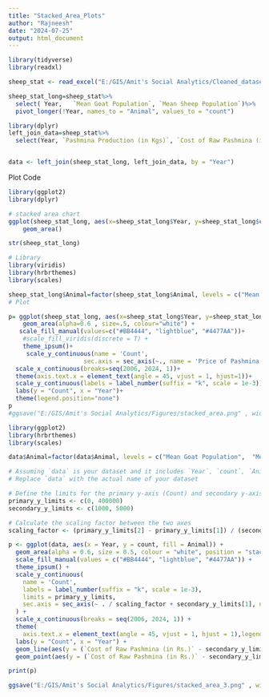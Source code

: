 ---
title: "Stacked_Area_Plots"
author: "Rajneesh"
date: "2024-07-25"
output: html_document
---

```{r}
library(tidyverse)
library(readxl)

sheep_stat <- read_excel("E:/GIS/Amit's Social Analytics/Cleaned_dataset_2.xlsx", sheet = 9)

sheep_stat_long=sheep_stat%>%
  select( Year,   `Mean Goat Population`, `Mean Sheep Population`)%>%
  pivot_longer(!Year, names_to = "Animal", values_to = "count")

library(dplyr)
left_join_data=sheep_stat%>%
  select(Year, `Pashmina Production (in Kgs)`, `Cost of Raw Pashmina (in Rs.)`)


data <- left_join(sheep_stat_long, left_join_data, by = "Year")
```
Plot Code
```{r}
library(ggplot2)
library(dplyr)

# stacked area chart
ggplot(sheep_stat_long, aes(x=sheep_stat_long$Year, y=sheep_stat_long$count, fill=sheep_stat_long$Animal)) + 
    geom_area()

str(sheep_stat_long)

# Library
library(viridis)
library(hrbrthemes)
library(scales)

sheep_stat_long$Animal=factor(sheep_stat_long$Animal, levels = c("Mean Goat Population",  "Mean Sheep Population"))
# Plot

p= ggplot(sheep_stat_long, aes(x=sheep_stat_long$Year, y=sheep_stat_long$count,fill=sheep_stat_long$Animal)) + 
    geom_area(alpha=0.6 , size=.5, colour="white") +
   scale_fill_manual(values=c("#BB4444", "lightblue", "#4477AA"))+
    #scale_fill_viridis(discrete = T) +
    theme_ipsum()+
     scale_y_continuous(name = 'Count',
                     sec.axis = sec_axis(~., name = 'Price of Pashmina')) +
  scale_x_continuous(breaks=seq(2006, 2024, 1))+
  theme(axis.text.x = element_text(angle = 45, vjust = 1, hjust=1))+
  scale_y_continuous(labels = label_number(suffix = "k", scale = 1e-3))+
  labs(y = "Count", x = "Year")+
  theme(legend.position="none")
p
#ggsave("E:/GIS/Amit's Social Analytics/Figures/stacked_area.png" , width = 8, height = 4, units = c("in"), dpi = 330)
```



```{r}
library(ggplot2)
library(hrbrthemes)
library(scales)

data$Animal=factor(data$Animal, levels = c("Mean Goat Population",  "Mean Sheep Population"))

# Assuming `data` is your dataset and it includes `Year`, `count`, `Animal`, and `Cost of Raw Pashmina (in Rs.)`
# Replace `data` with the actual name of your dataset

# Define the limits for the primary y-axis (Count) and secondary y-axis (Price of Pashmina)
primary_y_limits <- c(0, 400000)
secondary_y_limits <- c(1000, 5000)

# Calculate the scaling factor between the two axes
scaling_factor <- (primary_y_limits[2] - primary_y_limits[1]) / (secondary_y_limits[2] - secondary_y_limits[1])

p <- ggplot(data, aes(x = Year, y = count, fill = Animal)) + 
  geom_area(alpha = 0.6, size = 0.5, colour = "white", position = "stack") +
  scale_fill_manual(values = c("#BB4444", "lightblue", "#4477AA")) +
  theme_ipsum() +
  scale_y_continuous(
    name = 'Count',
    labels = label_number(suffix = "k", scale = 1e-3),
    limits = primary_y_limits,
    sec.axis = sec_axis(~ . / scaling_factor + secondary_y_limits[1], name = 'Price of Pashmina')
  ) +
  scale_x_continuous(breaks = seq(2006, 2024, 1)) +
  theme(
    axis.text.x = element_text(angle = 45, vjust = 1, hjust = 1),legend.position="none" ) +
  labs(y = "Count", x = "Year") +
  geom_line(aes(y = (`Cost of Raw Pashmina (in Rs.)` - secondary_y_limits[1]) * scaling_factor), color = "black", size = 0.5, linetype = "dashed") +
  geom_point(aes(y = (`Cost of Raw Pashmina (in Rs.)` - secondary_y_limits[1]) * scaling_factor), color = "red", size = 1)

print(p)

ggsave("E:/GIS/Amit's Social Analytics/Figures/stacked_area_3.png" , width = 8, height = 4, units = c("in"), dpi = 330)

```


